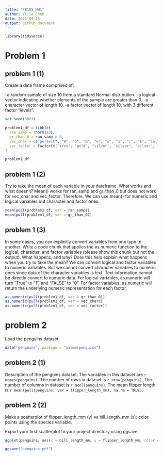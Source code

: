 ```yaml
---
title: "P8105_HW1"
author: Yijia Chen
date: 2021-09-25
output: github_document
---
```


```r
library(tidyverse)
```

# Problem 1
## problem 1 (1)

Create a data frame comprised of:

 -a random sample of size 10 from a standard Normal distribution. 
 -a logical vector indicating whether elements of the sample are greater than 0. 
 -a character vector of length 10. 
 -a factor vector of length 10, with 3 different factor “levels”. 
 
```r

set.seed(3883)

problem1_df = tibble(
  ran_samp = rnorm(10),
  gr_than_0 = ran_samp > 0,
  vec_char = c("perfect", "H", "o", "m", "e", "w", "o", "r", "k", "lol"),
  vec_factor = factor(c("iron", "gold", "silver", "silver", "silver", "gold", "iron", "silver", "gold", "iron"))
)

problem1_df

```

## problem 1 (2)
Try to take the mean of each variable in your dataframe. What works and what doesn’t?
Mean() works for ran_samp and gr_than_0 but does not work for vec_char and vec_factor. Therefore, We can use mean() for numeric and logical variables but character and factor ones.

```r

mean(pull(problem1_df, var = ran_samp))
mean(pull(problem1_df, var = gr_than_0))

```

## problem 1 (3)
In some cases, you can explicitly convert variables from one type to another. Write a code chunk that applies the as.numeric function to the logical, character, and factor variables (please show this chunk but not the output). What happens, and why? Does this help explain what happens when you try to take the mean?
We can convert logical and factor variables to numeric variables. But we cannot convert character variables to numeric ones since data of the character variables is text. Text information cannot be directly convert to numeric data. For logical variables, as.numeric will turn "True" to "1", and "FALSE" to "0". For factor variables, as.numeric will return the underlying numeric representation for each factor. 

```r
as.numeric(pull(problem1_df, var = gr_than_0))
as.numeric(pull(problem1_df, var = vec_char))
as.numeric(pull(problem1_df, var = vec_factor))
```

# problem 2
Load the penguins dataset

```r
data("penguins", package = "palmerpenguins")
```

## problem 2 (1)
Description of the penguins dataset:
The variables in this dataset are `r names(penguins)`. 
The number of rows in dataset is `r nrow(penguins)`. 
The number of columns in dataset is `r ncol(penguins)`. 
The mean flipper length is `r mean(pull(penguins, var = flipper_length_mm), na.rm = TRUE)`. 

## problem 2 (2)
Make a scatterplot of flipper_length_mm (y) vs bill_length_mm (x); color points using the species variable.

Export your first scatterplot to your project directory using ggsave.

```r

ggplot(penguins, aes(x = bill_length_mm, y = flipper_length_mm, color = species)) + geom_point()

ggsave("penguins.pdf")

```

